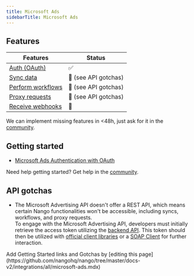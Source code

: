```yaml
---
title: Microsoft Ads
sidebarTitle: Microsoft Ads
---
```



<Overview />


## Features

| Features | Status |
| - | - |
| [Auth (OAuth)](/guides/getting-started/authorize-an-api-from-your-app) | ✅ |
| [Sync data](/guides/getting-started/read-from-an-api) | 🚫 (see API gotchas) |
| [Perform workflows](/guides/getting-started/write-to-an-api) | 🚫 (see API gotchas) |
| [Proxy requests](/guides/proxy-requests-to-an-api) | 🚫 (see API gotchas) |
| [Receive webhooks](/guides/receive-webhooks-from-an-api) | 🚫 |

<Tip>We can implement missing features in &lt;48h, just ask for it in the [community](https://nango.dev/slack).</Tip>

## Getting started

-   [Microsoft Ads Authentication with OAuth](https://learn.microsoft.com/en-us/advertising/guides/authentication-oauth?view=bingads-13)

<Tip>Need help getting started? Get help in the [community](https://nango.dev/slack).</Tip>

## API gotchas

-   The Microsoft Advertising API doesn't offer a REST API, which means certain Nango functionalities won't be accessible, including syncs, workflows, and proxy requests.  
    To engage with the Microsoft Advertising API, developers must initially retrieve the access token utilizing the [backend API](https://docs.nango.dev/reference/api/connection/get). This token should then be utilized with [official client libraries](https://learn.microsoft.com/en-us/advertising/guides/client-libraries?view=bingads-13) or a [SOAP Client](https://learn.microsoft.com/en-us/advertising/guides/authentication-oauth-quick-start?view=bingads-13) for further interaction.

<Note>
    Add Getting Started links and Gotchas by [editing this page](https://github.com/nangohq/nango/tree/master/docs-v2/integrations/all/microsoft-ads.mdx)
</Note>


